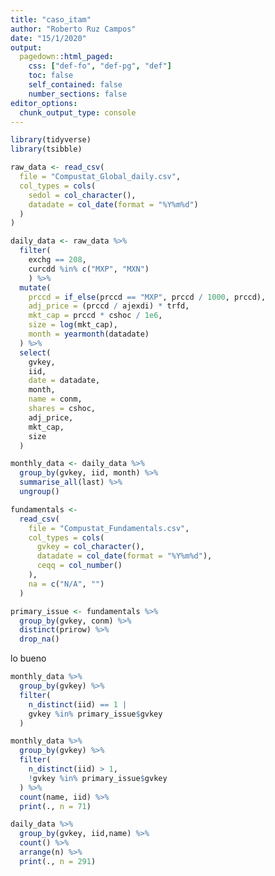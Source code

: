 ```yaml
---
title: "caso_itam"
author: "Roberto Ruz Campos"
date: "15/1/2020"
output:
  pagedown::html_paged:
    css: ["def-fo", "def-pg", "def"]
    toc: false
    self_contained: false
    number_sections: false
editor_options: 
  chunk_output_type: console
---
```


```r
library(tidyverse)
library(tsibble)
```

```r
raw_data <- read_csv(
  file = "Compustat_Global_daily.csv",
  col_types = cols(
    sedol = col_character(),
    datadate = col_date(format = "%Y%m%d")
  )
)
```

```r
daily_data <- raw_data %>% 
  filter(
    exchg == 208,
    curcdd %in% c("MXP", "MXN")
    ) %>% 
  mutate(
    prccd = if_else(prccd == "MXP", prccd / 1000, prccd),
    adj_price = (prccd / ajexdi) * trfd,
    mkt_cap = prccd * cshoc / 1e6,
    size = log(mkt_cap),
    month = yearmonth(datadate)
  ) %>% 
  select(
    gvkey,
    iid,
    date = datadate,
    month,
    name = conm,
    shares = cshoc,
    adj_price,
    mkt_cap,
    size
  )
```

```r
monthly_data <- daily_data %>% 
  group_by(gvkey, iid, month) %>% 
  summarise_all(last) %>% 
  ungroup()
```

```r
fundamentals <-
  read_csv(
    file = "Compustat_Fundamentals.csv",
    col_types = cols(
      gvkey = col_character(),
      datadate = col_date(format = "%Y%m%d"),
      ceqq = col_number()
    ),
    na = c("N/A", "")
  )

primary_issue <- fundamentals %>% 
  group_by(gvkey, conm) %>% 
  distinct(prirow) %>% 
  drop_na()
```

lo bueno
```r
monthly_data %>% 
  group_by(gvkey) %>% 
  filter(
    n_distinct(iid) == 1 |
    gvkey %in% primary_issue$gvkey
  )

monthly_data %>% 
  group_by(gvkey) %>% 
  filter(
    n_distinct(iid) > 1,
    !gvkey %in% primary_issue$gvkey
  ) %>% 
  count(name, iid) %>% 
  print(., n = 71)

daily_data %>% 
  group_by(gvkey, iid,name) %>% 
  count() %>% 
  arrange(n) %>% 
  print(., n = 291)
```

